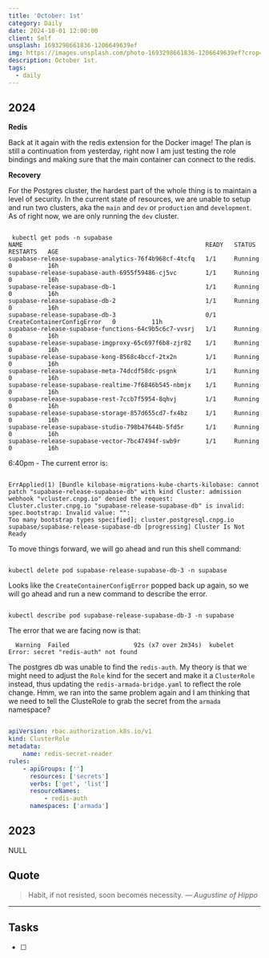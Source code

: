 ```yaml
---
title: 'October: 1st'
category: Daily
date: 2024-10-01 12:00:00
client: Self
unsplash: 1693298661836-1206649639ef
img: https://images.unsplash.com/photo-1693298661836-1206649639ef?crop=entropy&cs=srgb&fm=jpg&ixid=MnwzNjM5Nzd8MHwxfHJhbmRvbXx8fHx8fHx8fDE2ODE3NDg2ODY&ixlib=rb-4.0.3&q=85
description: October 1st. 
tags:
  - daily
---
```



## 2024

**Redis**

Back at it again with the redis extension for the Docker image!
The plan is still a continuation from yesterday, right now I am just testing the role bindings and making sure that the main container can connect to the redis.

**Recovery**

For the Postgres cluster, the hardest part of the whole thing is to maintain a level of security.
In the current state of resources, we are unable to setup and run two clusters, aka the `main` and `dev` or `production` and `development`.
As of right now, we are only running the `dev` cluster.

```

 kubectl get pods -n supabase
NAME                                                   READY   STATUS                       RESTARTS   AGE
supabase-release-supabase-analytics-76f4b968cf-4tcfq   1/1     Running                      0          16h
supabase-release-supabase-auth-6955f59486-cj5vc        1/1     Running                      0          16h
supabase-release-supabase-db-1                         1/1     Running                      0          16h
supabase-release-supabase-db-2                         1/1     Running                      0          16h
supabase-release-supabase-db-3                         0/1     CreateContainerConfigError   0          11h
supabase-release-supabase-functions-64c9b5c6c7-vvsrj   1/1     Running                      0          16h
supabase-release-supabase-imgproxy-65c697f6b8-zjr82    1/1     Running                      0          16h
supabase-release-supabase-kong-8568c4bccf-2tx2n        1/1     Running                      0          16h
supabase-release-supabase-meta-74dcdf58dc-psgnk        1/1     Running                      0          16h
supabase-release-supabase-realtime-7f6846b545-nbmjx    1/1     Running                      0          16h
supabase-release-supabase-rest-7ccb7f5954-8qhvj        1/1     Running                      0          16h
supabase-release-supabase-storage-857d655cd7-fx4bz     1/1     Running                      0          16h
supabase-release-supabase-studio-798b47644b-5fd5r      1/1     Running                      0          16h
supabase-release-supabase-vector-7bc47494f-swb9r       1/1     Running                      0          16h

```

6:40pm - The current error is:

```

ErrApplied(1) [Bundle kilobase-migrations-kube-charts-kilobase: cannot patch "supabase-release-supabase-db" with kind Cluster: admission webhook "vcluster.cnpg.io" denied the request:
Cluster.cluster.cnpg.io "supabase-release-supabase-db" is invalid: spec.bootstrap: Invalid value: "": 
Too many bootstrap types specified]; cluster.postgresql.cnpg.io supabase/supabase-release-supabase-db [progressing] Cluster Is Not Ready

```

To move things forward, we will go ahead and run this shell command:

```shell

kubectl delete pod supabase-release-supabase-db-3 -n supabase

```

Looks like the `CreateContainerConfigError` popped back up again, so we will go ahead and run a new command to describe the error.

```shell

kubectl describe pod supabase-release-supabase-db-3 -n supabase

```

The error that we are facing now is that:

```
  Warning  Failed                  92s (x7 over 2m34s)  kubelet                  Error: secret "redis-auth" not found
```

The postgres db was unable to find the `redis-auth`.
My theory is that we might need to adjust the `Role` kind for the secert and make it a `ClusterRole` instead, thus updating the `redis-armada-bridge.yaml` to reflect the role change.
Hmm, we ran into the same problem again and I am thinking that we need to tell the ClusteRole to grab the secret from the `armada` namespace?

```yaml

apiVersion: rbac.authorization.k8s.io/v1
kind: ClusterRole
metadata:
    name: redis-secret-reader
rules:
    - apiGroups: ['']
      resources: ['secrets']
      verbs: ['get', 'list']
      resourceNames:
          - redis-auth
      namespaces: ['armada']

```




## 2023

NULL

## Quote

> Habit, if not resisted, soon becomes necessity.
> — <cite>Augustine of Hippo</cite>

---

## Tasks

- [ ]